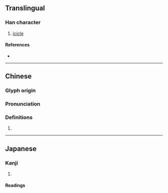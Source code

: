 {{character info}}
==Translingual==
{{Han simplified forms|凙|𪞚|𪞝|ex=true}}

===Han character===
{{Han char|rn=15|rad=冫|as=13|sn=15|four=|canj=IMWLJ|ids=⿰冫睪}}

# [[icicle]]

====References====
* {{Han ref|kx=0133.410|dkj=01715|dj=0298.220|hdz=10301.090|uh=51D9|ud=20953}}

----

==Chinese==
{{zh-forms|s=𪞝|alt=𪞚}}

===Glyph origin===
{{Han etym}}

===Pronunciation===
{{zh-pron
|m=duó
|c=dau1
|h=pfs=
|md=
|mn=
|w=5doq
|mc=y
|oc=y
|cat=
}}

===Definitions===
{{zh-hanzi}}

# {{rfdef|zh}}

{{zh-cat|Ice}}

----

==Japanese==
{{ja-kanji forms|𪞚|凙}}

===Kanji===
{{ja-kanji|grade=|rs=冫13|shin=𪞚}}
# {{rfdef|ja|sort=冫13}}

====Readings====
{{ja-readings
|goon=じゃく<ぢやく
|kanon=たく, だく
|kun=つらら-}}